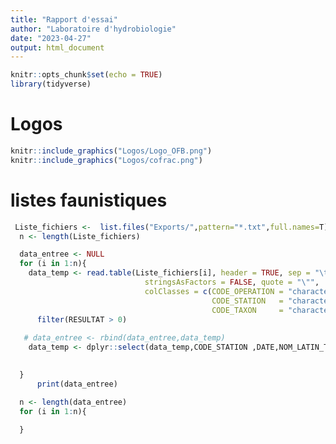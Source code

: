 ```yaml
---
title: "Rapport d'essai"
author: "Laboratoire d'hydrobiologie"
date: "2023-04-27"
output: html_document
---
```



```r
knitr::opts_chunk$set(echo = TRUE)
library(tidyverse)
```


# Logos
```r
knitr::include_graphics("Logos/Logo_OFB.png")
knitr::include_graphics("Logos/cofrac.png")
```

# listes faunistiques
```r
 Liste_fichiers <-  list.files("Exports/",pattern="*.txt",full.names=T)
  n <- length(Liste_fichiers)

  data_entree <- NULL
  for (i in 1:n){
    data_temp <- read.table(Liste_fichiers[i], header = TRUE, sep = "\t",
                              stringsAsFactors = FALSE, quote = "\"",
                              colClasses = c(CODE_OPERATION = "character",
                                             CODE_STATION   = "character",
                                             CODE_TAXON     = "character")) %>%
      filter(RESULTAT > 0) 
 
   # data_entree <- rbind(data_entree,data_temp)
    data_temp <- dplyr::select(data_temp,CODE_STATION ,DATE,NOM_LATIN_TAXON,RESULTAT ) %>% 
     

  }
      print(data_entree)

  n <- length(data_entree)
  for (i in 1:n){
    
  }
```
